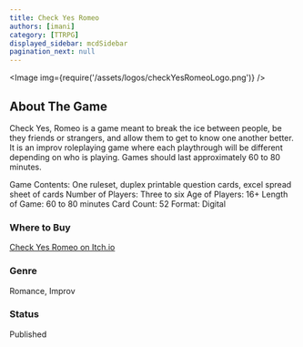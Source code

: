 ```yaml
---
title: Check Yes Romeo
authors: [imani]
category: [TTRPG]
displayed_sidebar: mcdSidebar
pagination_next: null
---
```


<Image img={require('/assets/logos/checkYesRomeoLogo.png')} />

## About The Game

Check Yes, Romeo is a game meant to break the ice between people, be they friends or strangers, and allow them to get to know one another better. It is an improv roleplaying game where each playthrough will be different depending on who is playing. Games should last approximately 60 to 80 minutes.

Game Contents: One ruleset, duplex printable question cards, excel spread sheet of cards
Number of Players: Three to six 
Age of Players: 16+ 
Length of Game: 60 to 80 minutes 
Card Count: 52 
Format: Digital

### Where to Buy
[Check Yes Romeo on Itch.io](https://margaretcatter.itch.io/check-yes-romeo)

### Genre
Romance, Improv

### Status
Published